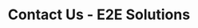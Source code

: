 ---
title: Contact Us - E2E Solutions
blocks:
  - heading: Get in Touch
    subheading: >
      Ready to transform your supply chain? Fill out the form below and our team of experts
      will get back to you as soon as possible.
    formId: xldgqllq
    color: default
    _template: contactForm
  - items:
      - title: Schedule a Consultation
        text: >
          Book a free initial consultation with our experts to discuss your
          supply chain challenges and explore potential solutions.
      - title: Business Health-Check
        text: >
          Request our rapid 1-3 day business health-check service to get a
          comprehensive overview of your supply chain's current state.
      - title: Partnership Inquiries
        text: >
          Interested in partnering with E2E Solutions? We're always looking to
          collaborate with organizations that share our commitment to excellence.
    color: tint
    _template: features
--- 